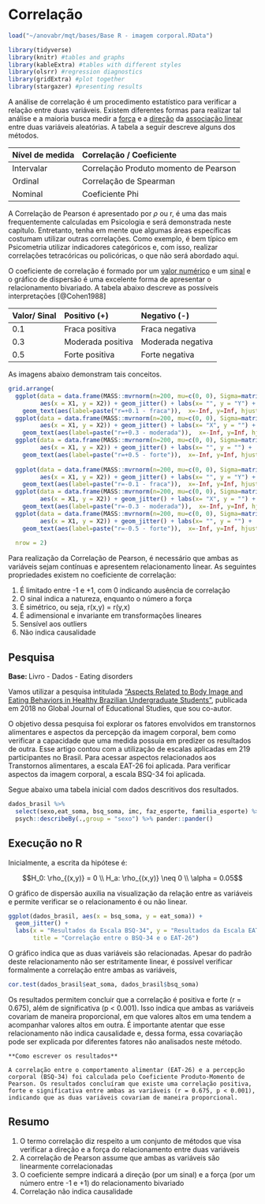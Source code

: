 # Correlação


```r
load("~/anovabr/mqt/bases/Base R - imagem corporal.RData")

library(tidyverse)
library(knitr) #tables and graphs
library(kableExtra) #tables with different styles
library(olsrr) #regression diagnostics
library(gridExtra) #plot together
library(stargazer) #presenting results
```

A análise de correlação é um procedimento estatístico para verificar a relação entre duas variáveis. Existem diferentes formas para realizar tal análise e a maioria busca medir a <u>força</u> e a <u>direção</u> da <u>associação linear</u> entre duas variáveis aleatórias. A tabela a seguir descreve alguns dos métodos.



  | Nível de medida | Correlação / Coeficiente                     |  
  | :-----------    | :-----------                                 |        
  | Intervalar      | Correlação Produto momento de Pearson        |   
  | Ordinal         | Correlação de Spearman                       |
  | Nominal         | Coeficiente Phi                              |
  

A Correlação de Pearson é apresentado por $\rho$ ou r, é uma das mais frequentemente calculadas em Psicologia e será demonstrada neste capítulo. Entretanto, tenha em mente que algumas áreas específicas costumam utilizar outras correlações. Como exemplo, é bem típico em Psicometria utilizar indicadores categóricos e, com isso, realizar correlações tetracóricas ou policóricas, o que não será abordado aqui. 

O coeficiente de correlação é formado por um <u>valor numérico</u> e um <u>sinal</u> e o gráfico de dispersão é uma excelente forma de apresentar o relacionamento bivariado.  A tabela abaixo descreve as possíveis interpretações [@Cohen1988]

  | Valor/ Sinal  | Positivo (+)          | Negativo (-)       | 
  | :-----------  | :-----------          | :-----------       |
  | 0.1           | Fraca positiva        | Fraca negativa     |
  | 0.3           | Moderada positiva     | Moderada negativa  |
  | 0.5           | Forte positiva        | Forte negativa     |

As imagens abaixo demonstram tais conceitos.  

```r
grid.arrange(
  ggplot(data = data.frame(MASS::mvrnorm(n=200, mu=c(0, 0), Sigma=matrix(c(1, .1, .1, 1), nrow=2), empirical=TRUE)), 
         aes(x = X1, y = X2)) + geom_jitter() + labs(x= "", y = "Y") +
    geom_text(aes(label=paste("r=+0.1 - fraca")),  x=-Inf, y=Inf, hjust=-0.2, vjust=1.2),
  ggplot(data = data.frame(MASS::mvrnorm(n=200, mu=c(0, 0), Sigma=matrix(c(1, .3, .3, 1), nrow=2), empirical=TRUE)), 
         aes(x = X1, y = X2)) + geom_jitter() + labs(x= "X", y = "") +
    geom_text(aes(label=paste("r=+0.3 - moderada")),  x=-Inf, y=Inf, hjust=-0.2, vjust=1.2),
  ggplot(data = data.frame(MASS::mvrnorm(n=200, mu=c(0, 0), Sigma=matrix(c(1, .5, .5, 1), nrow=2), empirical=TRUE)), 
         aes(x = X1, y = X2)) + geom_jitter() + labs(x= "", y = "") +
    geom_text(aes(label=paste("r=+0.5 - forte")),  x=-Inf, y=Inf, hjust=-0.2, vjust=1.2), 
  
  ggplot(data = data.frame(MASS::mvrnorm(n=200, mu=c(0, 0), Sigma=matrix(c(1, -.1, -.1, 1), nrow=2), empirical=TRUE)), 
         aes(x = X1, y = X2)) + geom_jitter() + labs(x= "", y = "Y") +
    geom_text(aes(label=paste("r=-0.1 - fraca")),  x=-Inf, y=Inf, hjust=-0.2, vjust=1.2),
  ggplot(data = data.frame(MASS::mvrnorm(n=200, mu=c(0, 0), Sigma=matrix(c(1, -.3, -.3, 1), nrow=2), empirical=TRUE)), 
         aes(x = X1, y = X2)) + geom_jitter() + labs(x= "X", y = "") +
    geom_text(aes(label=paste("r=-0.3 - moderada")),  x=-Inf, y=Inf, hjust=-0.2, vjust=1.2),
  ggplot(data = data.frame(MASS::mvrnorm(n=200, mu=c(0, 0), Sigma=matrix(c(1, -.5, -.5, 1), nrow=2), empirical=TRUE)), 
         aes(x = X1, y = X2)) + geom_jitter() + labs(x= "", y = "") +
    geom_text(aes(label=paste("r=-0.5 - forte")),  x=-Inf, y=Inf, hjust=-0.2, vjust=1.2),
  
  nrow = 2)
```

Para realização da Correlação de Pearson, é necessário que ambas as variáveis sejam contínuas e apresentem relacionamento linear. As seguintes propriedades existem no coeficiente de correlação:   

1. É limitado entre -1 e +1, com 0 indicando ausência de correlação    
2. O sinal indica a natureza, enquanto o número a força  
3. É simétrico, ou seja, r(x,y) = r(y,x)  
4. É adimensional e invariante em transformações lineares  
5. Sensível aos outliers  
6. Não indica causalidade  




## Pesquisa  

<div class="alert alert-info" role="alert">
  <strong>Base: </strong> Livro - Dados - Eating disorders
</div>  


Vamos utilizar a pesquisa intitulada ["Aspects Related to Body Image and Eating Behaviors in Healthy Brazilian Undergraduate Students"](https://www.researchgate.net/publication/323729370_Aspects_Related_to_Body_Image_and_Eating_Behaviors_in_Healthy_Brazilian_Undergraduate_Students), publicada em 2018 no Global Journal of Educational Studies, que sou co-autor.

O objetivo dessa pesquisa foi explorar os fatores envolvidos em transtornos alimentares e aspectos da percepção da imagem corporal, bem como verificar a capacidade que uma medida possuia em predizer os resultados de outra. Esse artigo contou com a utilização de escalas aplicadas em 219 participantes no Brasil. Para acessar aspectos relacionados aos Transtornos alimentares, a escala EAT-26 foi aplicada. Para verificar aspectos da imagem corporal, a escala BSQ-34 foi aplicada.  

Segue abaixo uma tabela inicial com dados descritivos dos resultados.  


```r
dados_brasil %>% 
  select(sexo,eat_soma, bsq_soma, imc, faz_esporte, familia_esporte) %>% 
  psych::describeBy(.,group = "sexo") %>% pander::pander()
```



## Execução no R  

Inicialmente, a escrita da hipótese é:

$$H_0: \rho_{(x,y)} = 0 \\ H_a:  \rho_{(x,y)} \neq 0 \\ \alpha = 0.05$$

O gráfico de dispersão auxilia na visualização da relação entre as variáveis e permite verificar se o relacionamento é ou não linear. 

```r
ggplot(dados_brasil, aes(x = bsq_soma, y = eat_soma)) +
  geom_jitter() +
  labs(x = "Resultados da Escala BSQ-34", y = "Resultados da Escala EAT-26", 
       title = "Correlação entre o BSQ-34 e o EAT-26")
```
  
O gráfico indica que as duas variáveis são relacionadas. Apesar do padrão deste relacionamento não ser estritamente linear, é possível verificar formalmente a correlação entre ambas as variáveis,

```r
cor.test(dados_brasil$eat_soma, dados_brasil$bsq_soma)
```

Os resultados permitem concluir que a correlação é positiva e forte (r = 0.675), além de significativa (p < 0.001). Isso indica que ambas as variáveis covariam de maneira proporcional, em que valores altos em uma tendem a acompanhar valores altos em outra. É importante atentar que esse relacionamento não indica causalidade e, dessa forma, essa covariação pode ser explicada por diferentes fatores não analisados neste método.  



```block
**Como escrever os resultados**  

A correlação entre o comportamento alimentar (EAT-26) e a percepção corporal (BSQ-34) foi calculada pelo Coeficiente Produto-Momento de Pearson. Os resultados concluíram que existe uma correlação positiva, forte e significativa entre ambas as variáveis (r = 0.675, p < 0.001), indicando que as duas variáveis covariam de maneira proporcional.
```


## Resumo  

1. O termo correlação diz respeito a um conjunto de métodos que visa verificar a direção e a força do relacionamento entre duas variáveis   
2. A correlação de Pearson assume que ambas as variáveis são linearmente correlacionadas   
3. O coeficiente sempre indicará a direção (por um sinal) e a força (por um número entre -1 e +1) do relacionamento bivariado  
4. Correlação não indica causalidade  
